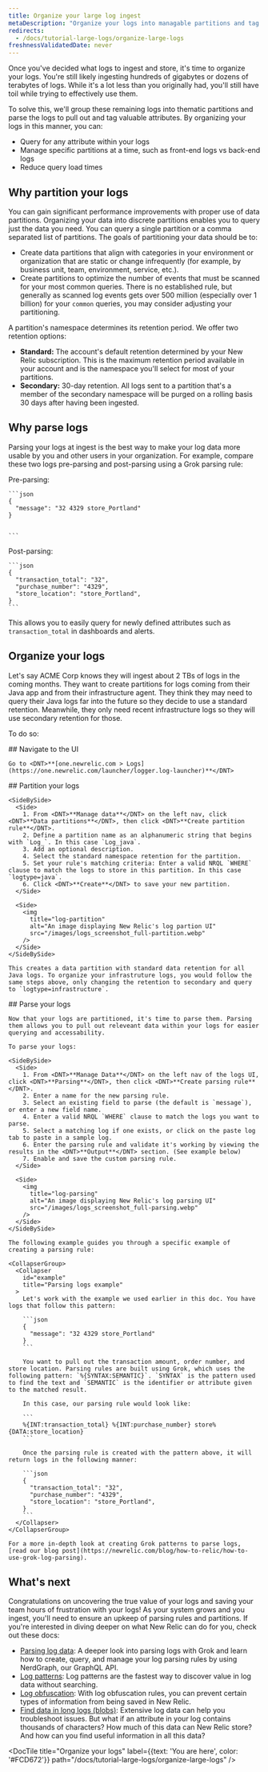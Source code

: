 ```yaml
---
title: Organize your large log ingest
metaDescription: "Organize your logs into managable partitions and tag their attributes with logs parsing"
redirects:
  - /docs/tutorial-large-logs/organize-large-logs
freshnessValidatedDate: never
---
```


Once you've decided what logs to ingest and store, it's time to organize your logs. You're still likely ingesting hundreds of gigabytes or dozens of terabytes of logs. While it's a lot less than you originally had, you'll still have toil while trying to effectively use them.

To solve this, we'll group these remaining logs into thematic partitions and parse the logs to pull out and tag valuable attributes. By organizing your logs in this manner, you can:

* Query for any attribute within your logs
* Manage specific partitions at a time, such as front-end logs vs back-end logs
* Reduce query load times

## Why partition your logs

You can gain significant performance improvements with proper use of data partitions. Organizing your data into discrete partitions enables you to query just the data you need. You can query a single partition or a comma separated list of partitions. The goals of partitioning your data should be to:

* Create data partitions that align with categories in your environment or organization that are static or change infrequently (for example, by business unit, team, environment, service, etc.).
* Create partitions to optimize the number of events that must be scanned for your most common queries.  There is no established rule, but generally as scanned log events gets over 500 million (especially over 1 billion) for your `common` queries, you may consider adjusting your partitioning.

A partition's namespace determines its retention period. We offer two retention options:

* <DNT>**Standard:**</DNT> The account's default retention determined by your New Relic subscription. This is the maximum retention period available in your account and is the namespace you'll select for most of your partitions.
* <DNT>**Secondary:**</DNT> 30-day retention. All logs sent to a partition that's a member of the secondary namespace will be purged on a rolling basis 30 days after having been ingested.


## Why parse logs

Parsing your logs at ingest is the best way to make your log data more usable by you and other users in your organization. For example, compare these two logs pre-parsing and post-parsing using a Grok parsing rule:

<SideBySide>
  <Side>
    Pre-parsing:

    ```json
    {
      "message": "32 4329 store_Portland"
    }


    ```
  </Side>

  <Side>
    Post-parsing:

    ```json
    {
      "transaction_total": "32",
      "purchase_number": "4329",
      "store_location": "store_Portland",
    }
    ```
  </Side>
</SideBySide>

This allows you to easily query for newly defined attributes such as `transaction_total` in dashboards and alerts.

## Organize your logs

Let's say ACME Corp knows they will ingest about 2 TBs of logs in the coming months. They want to create partitions for logs coming from their Java app and from their infrastructure agent. They think they may need to query their Java logs far into the future so they decide to use a standard retention. Meanwhile, they only need recent infrastructure logs so they will use secondary retention for those.

To do so:

<Steps>
  <Step>
    ## Navigate to the UI

    Go to <DNT>**[one.newrelic.com > Logs](https://one.newrelic.com/launcher/logger.log-launcher)**</DNT>  

  </Step>

  <Step>
    ## Partition your logs

    <SideBySide>
      <Side>
        1. From <DNT>**Manage data**</DNT> on the left nav, click <DNT>**Data partitions**</DNT>, then click <DNT>**Create partition rule**</DNT>.
        2. Define a partition name as an alphanumeric string that begins with `Log_`. In this case `Log_java`.
        3. Add an optional description.
        4. Select the standard namespace retention for the partition.
        5. Set your rule's matching criteria: Enter a valid NRQL `WHERE` clause to match the logs to store in this partition. In this case `logtype=java`.
        6. Click <DNT>**Create**</DNT> to save your new partition.
      </Side>

      <Side>
        <img
          title="log-partition"
          alt="An image displaying New Relic's log partion UI"
          src="/images/logs_screenshot_full-partition.webp"
        />
      </Side>
    </SideBySide>

    This creates a data partition with standard data retention for all Java logs. To organize your infrastruture logs, you would follow the same steps above, only changing the retention to secondary and query to `logtype=infrastructure`.
  </Step>

  <Step>
    ## Parse your logs

    Now that your logs are partitioned, it's time to parse them. Parsing them allows you to pull out releveant data within your logs for easier querying and accessability.

    To parse your logs:

    <SideBySide>
      <Side>
        1. From <DNT>**Manage Data**</DNT> on the left nav of the logs UI, click <DNT>**Parsing**</DNT>, then click <DNT>**Create parsing rule**</DNT>.
        2. Enter a name for the new parsing rule.
        3. Select an existing field to parse (the default is `message`), or enter a new field name.
        4. Enter a valid NRQL `WHERE` clause to match the logs you want to parse.
        5. Select a matching log if one exists, or click on the paste log tab to paste in a sample log.
        6. Enter the parsing rule and validate it's working by viewing the results in the <DNT>**Output**</DNT> section. (See example below)
        7. Enable and save the custom parsing rule.
      </Side>

      <Side>
        <img
          title="log-parsing"
          alt="An image displaying New Relic's log parsing UI"
          src="/images/logs_screenshot_full-parsing.webp"
        />
      </Side>
    </SideBySide>

    The following example guides you through a specific example of creating a parsing rule:

    <CollapserGroup>
      <Collapser
        id="example"
        title="Parsing logs example"
      >
        Let's work with the example we used earlier in this doc. You have logs that follow this pattern:

        ```json
        {
          "message": "32 4329 store_Portland"
        }
        ```

        You want to pull out the transaction amount, order number, and store location. Parsing rules are built using Grok, which uses the following pattern: `%{SYNTAX:SEMANTIC}`. `SYNTAX` is the pattern used to find the text and `SEMANTIC` is the identifier or attribute given to the matched result.

        In this case, our parsing rule would look like:

        ```
        %{INT:transaction_total} %{INT:purchase_number} store%{DATA:store_location}
        ```

        Once the parsing rule is created with the pattern above, it will return logs in the following manner:

        ```json
        {
          "transaction_total": "32",
          "purchase_number": "4329",
          "store_location": "store_Portland",
        }
        ```
      </Collapser>
    </CollapserGroup>

    For a more in-depth look at creating Grok patterns to parse logs, [read our blog post](https://newrelic.com/blog/how-to-relic/how-to-use-grok-log-parsing).
  </Step>
</Steps>

## What's next

Congratulations on uncovering the true value of your logs and saving your team hours of frustration with your logs! As your system grows and you ingest, you'll need to ensure an upkeep of parsing rules and partitions. If you're interested in diving deeper on what New Relic <InlinePopover type="logs"/> can do for you, check out these docs:

* [Parsing log data](/docs/logs/ui-data/parsing): A deeper look into parsing logs with Grok and learn how to create, query, and manage your log parsing rules by using NerdGraph, our GraphQL API.
* [Log patterns](/docs/logs/ui-data/find-unusual-logs-log-patterns/): Log patterns are the fastest way to discover value in log data without searching.
* [Log obfuscation](/docs/logs/ui-data/obfuscation-ui/): With log obfuscation rules, you can prevent certain types of information from being saved in New Relic.
* [Find data in long logs (blobs)](/docs/logs/ui-data/long-logs-blobs/): Extensive log data can help you troubleshoot issues. But what if an attribute in your log contains thousands of characters? How much of this data can New Relic store? And how can you find useful information in all this data?

<DocTiles numbered>
  <DocTile
    title="Get started"
    path="/docs/tutorial-large-logs/get-started-managing-large-logs"
  />

  <DocTile
    title="Filter and reduce your log ingest"
    path="/docs/tutorial-large-logs/filter-large-logs"
  />

  <DocTile
    title="Organize your logs"
    label={{text: 'You are here', color: '#FCD672'}}
    path="/docs/tutorial-large-logs/organize-large-logs"
  />
</DocTiles>
